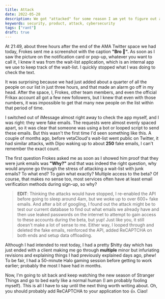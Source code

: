 ```yaml
---
title: Attack
date: 2022-05-28
description: We got "attacked" for some reason I am yet to figure out and it seemed quite pointless at first but, was it really?
keywords: security, product, attack, cybersecurity
tags: ["rant"]
draft: true
---
```


At 21:49, about three hours after the end of the AMA Twitter space we had today, Frokes sent me a screenshot with the caption **"Bro 🤯".** As soon as I saw the picture on the notification card or pop-up, whatever you want to call it, I knew it was from the wait-list application, which is an internal app we use to keep track of the wait-list. I quickly stopped what I was doing to check the text.

It was surprising because we had just added about a quarter of all the people on our list in just three hours, and that made an alarm go off in my head. After the space, I, Frokes, other team members, and even the official Frikax account all got a few new followers, but I knew that even with those numbers, it was impossible to get that many new people on the list within that period of time.

I switched out of iMessage almost right away to check the app myself, and I was right: they were fake emails. The requests were almost evenly spaced apart, so it was clear that someone was using a bot or looped script to send these emails. But this wasn't the first time I'd seen something like this. A couple of months ago, before vetaCloud's wait-list went public on Twitter, it had similar attacks, with Dipo waking up to about **250** fake emails, I can't remember the exact count.

The first question Frokes asked me as soon as I showed him proof that they were junk emails was **"Why?"** and that was indeed the right question, why would anyone go through the stress of attacking a wait-list with junk emails? To what end? To gain what exactly? Multiple access to the beta? Of course, that makes no sense too, most services often have at least email verification methods during sign-up, so why?

> **EDIT**: Thinking the attacks would have stopped, I re-enabled the API before going to sleep around 4am, but we woke up to over 600+ fake emails. And after a bit of googling, I found out the attack might be to test our current database to find out what emails we already have and then use leaked passwords on the internet to attempt to gain access to these accounts during the beta, but yup! Just like you, it still doesn't make a lot of sense to me. Either way, I looped through and deleted the fake emails, reinforced the API, added ReCAPTCHA on both ends and setup data offloading.

Although I had intended to rest today, I had a pretty $hitty day which has just ended with a client making me go through **multiple** minor but infuriating revisions and explaining things I had previously explained days ago, phew! To be fair, I had a 50-minute Halo gaming session before getting to work earlier; probably the most I have had in months.

Now, I'm going to sit back and keep watching the new season of Stranger Things and go to bed early like a normal human (I am probably fooling myself). This is all I have to say until the next thing worth writing about. Oh, you should probably add ReCAPTCHA to your application too 👍. Ciao!
